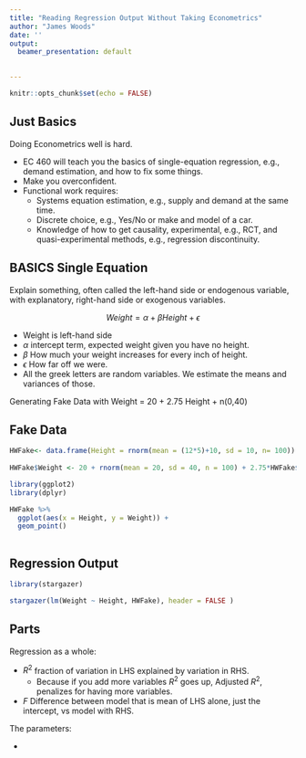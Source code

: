 ```yaml
---
title: "Reading Regression Output Without Taking Econometrics"
author: "James Woods"
date: ''
output:
  beamer_presentation: default
  

---
```


```r
knitr::opts_chunk$set(echo = FALSE)
```



## Just Basics

Doing Econometrics well is hard.

+ EC 460 will teach you the basics of single-equation regression, e.g., demand estimation, and how to fix some things.
+ Make you overconfident.
+ Functional work requires:
    + Systems equation estimation, e.g., supply and demand at the same time.
    + Discrete choice, e.g., Yes/No or make and model of a car. 
    + Knowledge of how to get causality, experimental, e.g., RCT, and quasi-experimental methods, e.g., regression discontinuity.
    
## BASICS Single Equation

Explain something, often called the left-hand side or endogenous variable, with explanatory, right-hand side or exogenous variables.

$$Weight = \alpha + \beta Height + \epsilon$$

+ Weight is left-hand side
+ $\alpha$ intercept term, expected weight given you have no height. 
+ $\beta$ How much your weight increases for every inch of height.
+ $\epsilon$ How far off we were.
+ All the greek letters are random variables.  We estimate the means and variances of those.

Generating Fake Data with Weight = 20 + 2.75 Height + n(0,40)

## Fake Data

```r


HWFake<- data.frame(Height = rnorm(mean = (12*5)+10, sd = 10, n= 100))
                    
HWFake$Weight <- 20 + rnorm(mean = 20, sd = 40, n = 100) + 2.75*HWFake$Height

library(ggplot2)
library(dplyr)

HWFake %>%
  ggplot(aes(x = Height, y = Weight)) +
  geom_point() 
  
```


## Regression Output

```r
library(stargazer)

stargazer(lm(Weight ~ Height, HWFake), header = FALSE )

```

## Parts

Regression as a whole:

+ $R^2$ fraction of variation in LHS explained by variation in RHS.
    + Because if you add more variables $R^2$ goes up, Adjusted $R^2$, penalizes for having more variables.
+ $F$ Difference between model that is mean of LHS alone, just the intercept, vs model with RHS.


The parameters:

+ 
    